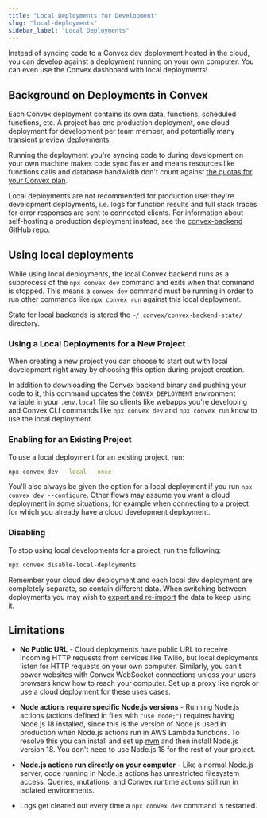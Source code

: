```yaml
---
title: "Local Deployments for Development"
slug: "local-deployments"
sidebar_label: "Local Deployments"
---
```


Instead of syncing code to a Convex dev deployment hosted in the cloud, you can
develop against a deployment running on your own computer. You can even use the
Convex dashboard with local deployments!

## Background on Deployments in Convex

Each Convex deployment contains its own data, functions, scheduled functions,
etc. A project has one production deployment, one cloud deployment for
development per team member, and potentially many transient
[preview deployments](/docs/testing.mdx).

Running the deployment you're syncing code to during development on your own
machine makes code sync faster and means resources like functions calls and
database bandwidth don't count against
[the quotas for your Convex plan](https://www.convex.dev/pricing).

Local deployments are not recommended for production use: they're development
deployments, i.e. logs for function results and full stack traces for error
responses are sent to connected clients. For information about self-hosting a
production deployment instead, see the
[convex-backend GitHub repo](https://github.com/get-convex/convex-backend).

## Using local deployments

<BetaAdmonition feature="Local deployments" verb="are" />

While using local deployments, the local Convex backend runs as a subprocess of
the `npx convex dev` command and exits when that command is stopped. This means
a `convex dev` command must be running in order to run other commands like
`npx convex run` against this local deployment.

State for local backends is stored the `~/.convex/convex-backend-state/`
directory.

### Using a Local Deployments for a New Project

When creating a new project you can choose to start out with local development
right away by choosing this option during project creation.

In addition to downloading the Convex backend binary and pushing your code to
it, this command updates the `CONVEX_DEPLOYMENT` environment variable in your
`.env.local` file so clients like webapps you're developing and Convex CLI
commands like `npx convex dev` and `npx convex run` know to use the local
deployment.

### Enabling for an Existing Project

To use a local deployment for an existing project, run:

```sh
npx convex dev --local --once
```

You'll also always be given the option for a local deployment if you run
`npx convex dev --configure`. Other flows may assume you want a cloud deployment
in some situations, for example when connecting to a project for which you
already have a cloud development deployment.

### Disabling

To stop using local developments for a project, run the following:

```sh
npx convex disable-local-deployments
```

Remember your cloud dev deployment and each local dev deployment are completely
separate, so contain different data. When switching between deployments you may
wish to [export and re-import](/database/import-export/import-export.mdx) the
data to keep using it.

## Limitations

- **No Public URL** - Cloud deployments have public URL to receive incoming HTTP
  requests from services like Twilio, but local deployments listen for HTTP
  requests on your own computer. Similarly, you can't power websites with Convex
  WebSocket connections unless your users browsers know how to reach your
  computer. Set up a proxy like ngrok or use a cloud deployment for these uses
  cases.

- **Node actions require specific Node.js versions** - Running Node.js actions
  (actions defined in files with `"use node;"`) requires having Node.js 18
  installed, since this is the version of Node.js used in production when
  Node.js actions run in AWS Lambda functions. To resolve this you can install
  and set up [nvm](https://github.com/nvm-sh/nvm) and then install Node.js
  version 18. You don't need to use Node.js 18 for the rest of your project.

- **Node.js actions run directly on your computer** - Like a normal Node.js
  server, code running in Node.js actions has unrestricted filesystem access.
  Queries, mutations, and Convex runtime actions still run in isolated
  environments.

- Logs get cleared out every time a `npx convex dev` command is restarted.
